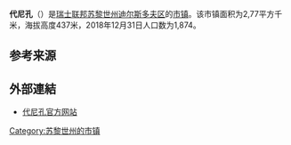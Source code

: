 {{Infobox settlement
| name = 代尼孔
| native_name = {{lang|de|Dänikon}}
| settlement_type = [[市镇_(瑞士)|瑞士市镇]]
| image_skyline = Otelfingen - Lägern Burghorn 20100524 17-21-28.JPG
| image_caption = 代尼孔风光
| image_seal = Daenikon-blazon.svg
| image_map = Karte Gemeinde Dänikon 2007.png
| map_caption = 代尼孔在迪尔斯多夫区的位置
| pushpin_map = Switzerland
| pushpin_relief = Switzerland relief location map.jpg
| pushpin_label_position = bottom
| pushpin_map_caption = 代尼孔在瑞士的位置
| subdivision_type = 国家
| subdivision_name = {{CHE}}
| subdivision_type1 = [[瑞士行政区划|州]]
| subdivision_name1 = [[File:Flag_of_Canton_of_Zürich.svg|16px]] [[苏黎世州|苏黎世州]]
| subdivision_type2 = [[区_(瑞士)|区]]
| subdivision_name2 = [[迪尔斯多夫区|迪尔斯多夫区]]
| elevation_m = 437
| area_total_km2 = 2.77
| population_as_of = 2018年12月31日
| population_footnotes = <ref>{{cite web|url=https://www.bfs.admin.ch/bfs/de/home/statistiken/bevoelkerung.assetdetail.7966022.html|title=Ständige Wohnbevölkerung nach Staatsangehörigkeitskategorie, Geschlecht und Gemeinde, Provisorische Jahresergebnisse, 2018|trans_title=瑞士联邦2018年按国籍、性别和市镇划分的常住人口统计表|date=2019-04-09|publisher=[[瑞士联邦统计署|瑞士联邦统计署]]|language=de|accessdate=2019-11-17|archive-date=2019-04-11|archive-url=https://web.archive.org/web/20190411063248/https://www.bfs.admin.ch/bfs/de/home/statistiken/bevoelkerung.assetdetail.7966022.html|dead-url=no}}</ref>
| population_total = 1874
| population_density_km2 = auto
| timezone = [[欧洲中部时间|CET]]
| utc_offset = +1
| timezone_DST = [[欧洲中部夏令时间|CEST]]
| utc_offset_DST = +2
| coordinates = {{coord|47|26|50|N|8|24|26|E|region:|display=inline,title}}
| postal_code_type = [[瑞士邮政编码系统|邮政编码]]
| postal_code = 8114
| blank_name = [[瑞士市镇官方编号|官方编号]]
| blank_info = 0085
| website = {{url|www.daenikon.ch}}
}}

'''代尼孔'''（{{lang-de|Dänikon}}）是[[瑞士联邦|瑞士联邦]][[苏黎世州|苏黎世州]][[迪尔斯多夫区|迪尔斯多夫区]]的[[市镇_(瑞士)|市镇]]。该市镇面积为2,77平方千米，海拔高度437米，2018年12月31日人口数为1,874。

== 参考来源 ==
{{reflist}}

== 外部連結 ==
* [http://www.daenikon.ch 代尼孔官方网站]{{Wayback|url=http://www.daenikon.ch/ |date=20060903002317 }} {{de icon}}

{{Switzerland-geo-stub}}
{{DEFAULTSORT:Dänikon}}
[[Category:苏黎世州的市镇|Category:苏黎世州的市镇]]